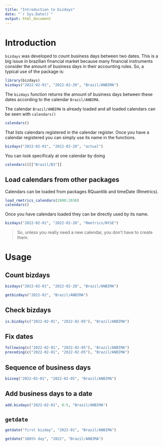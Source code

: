 ```yaml
---
title: "Introduction to bizdays"
date: "`r Sys.Date()`"
output: html_document
---
```


# Introduction

`bizdays` was developed to count business days between two dates.
This is a big issue in brazilian financial market because many financial instruments
consider the amount of business days in their accounting rules.
So, a typical use of the package is:

```r
library(bizdays)
bizdays("2022-02-01", "2022-02-28", "Brazil/ANBIMA")
```

The `bizdays` function returns the amount of business days between these dates according
to the calendar `Brazil/ANBIMA`.

The calendar `Brazil/ANBIMA` is already loaded and all loaded calendars can be seen
with `calendars()`

```r
calendars()
```

That lists calendars registered in the calendar register.
Once you have a calendar registered you can simply use its name
in the functions.

```r
bizdays("2022-02-01", "2022-02-28", "actual")
```

You can look specificaly at one calendar by doing

```r
calendars()[["Brazil/B3"]]
```

## Load calendars from other packages

Calendars can be loaded from packages RQuantlib and timeDate (Rmetrics).

```r
load_rmetrics_calendars(2000:2030)
calendars()
```

Once you have calendars loaded they can be directly used by its name.

```r
bizdays("2022-02-01", "2022-02-28", "Rmetrics/NYSE")
```

> So, unless you really need a new calendar, you don't have to create them.

# Usage

## Count bizdays

```r
bizdays("2022-02-01", "2022-02-28", "Brazil/ANBIMA")
```

```r
getbizdays("2022-01", "Brazil/ANBIMA")
```

## Check bizdays

```r
is.bizday(c("2022-02-01", "2022-02-05"), "Brazil/ANBIMA")
```

## Fix dates

```r
following(c("2022-02-01", "2022-02-05"), "Brazil/ANBIMA")
preceding(c("2022-02-01", "2022-02-05"), "Brazil/ANBIMA")
```

## Sequence of business days

```r
bizseq("2022-02-01", "2022-02-05", "Brazil/ANBIMA")
```

## Add business days to a date

```r
add.bizdays("2022-02-01", 0:5, "Brazil/ANBIMA")
```

## `getdate`

```r
getdate("first bizday", "2022-01", "Brazil/ANBIMA")
```

```r
getdate("180th day", "2022", "Brazil/ANBIMA")
```